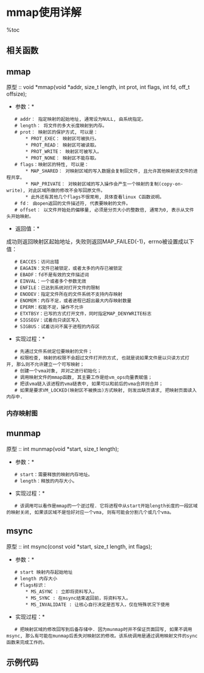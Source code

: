 = mmap使用详解 =

%toc

== 相关函数 ==
{{{class="brush：c"
#include <sys/mman.h>

void * mmap(void *start, size_t length, int prot , int flags, int fd, off_t offset);
int munmap(void *start, size_t length);
int msync(const void *start, size_t length, int flags);
}}}

== mmap ==
原型 :: void *mmap(void *addr, size_t length, int prot, int flags, int fd, off_t offsize);

*参数：*
    # addr： 指定映射的起始地址, 通常设为NULL, 由系统指定。
    # length： 将文件的多大长度映射到内存。
    # prot： 映射区的保护方式, 可以是：
        * PROT_EXEC： 映射区可被执行。
        * PROT_READ： 映射区可被读取。
        * PROT_WRITE： 映射区可被写入。
        * PROT_NONE： 映射区不能存取。
    # flags：映射区的特性, 可以是：
        * MAP_SHARED： 对映射区域的写入数据会复制回文件, 且允许其他映射该文件的进程共享。
        * MAP_PRIVATE： 对映射区域的写入操作会产生一个映射的复制(copy-on-write), 对此区域所做的修改不会写回原文件。
        * 此外还有其他几个flags不很常用, 具体查看linux C函数说明。
    # fd： 由open返回的文件描述符, 代表要映射的文件。
    # offset： 以文件开始处的偏移量, 必须是分页大小的整数倍, 通常为0, 表示从文件头开始映射。
 
*返回值：*
成功则返回映射区起始地址，失败则返回MAP_FAILED(-1)，errno被设置成以下值：
    # EACCES：访问出错 
    # EAGAIN：文件已被锁定，或者太多的内存已被锁定
    # EBADF：fd不是有效的文件描述词 
    # EINVAL：一个或者多个参数无效 
    # ENFILE：已达到系统对打开文件的限制 
    # ENODEV：指定文件所在的文件系统不支持内存映射 
    # ENOMEM：内存不足，或者进程已超出最大内存映射数量 
    # EPERM：权能不足，操作不允许 
    # ETXTBSY：已写的方式打开文件，同时指定MAP_DENYWRITE标志 
    # SIGSEGV：试着向只读区写入 
    # SIGBUS：试着访问不属于进程的内存区

*实现过程：*
    # 先通过文件系统定位要映射的文件；
    # 权限检查, 映射的权限不会超过文件打开的方式, 也就是说如果文件是以只读方式打开, 那么则不允许建立一个可写映射；
    # 创建一个vma对象, 并对之进行初始化；
    # 调用映射文件的mmap函数, 其主要工作是给vm_ops向量表赋值；
    # 把该vma链入该进程的vma链表中, 如果可以和前后的vma合并则合并；
    # 如果是要求VM_LOCKED(映射区不被换出)方式映射, 则发出缺页请求, 把映射页面读入内存中.

=== 内存映射图 ===
{{http:pic/mmap.png}}

== munmap ==
原型 :: int munmap(void *start, size_t length);

*参数：*
    # start：需要释放的映射内存地址。
    # length：释放的内存大小。

*实现过程：*
    # 该调用可以看作是mmap的一个逆过程. 它将进程中从start开始length长度的一段区域的映射关闭, 如果该区域不是恰好对应一个vma, 则有可能会分割几个或几个vma。

== msync ==
原型 :: int msync(const void *start, size_t length, int flags);

*参数：*
    # start 映射内存起始地址
    # length 内存大小
    # flags标识：
        * MS_ASYNC : 立即将资料写入。
        * MS_SYNC : 在msync结束返回前，将资料写入。
        * MS_INVALIDATE : 让核心自行决定是否写入，仅在特殊状况下使用

*实现过程：*
    # 把映射区域的修改回写到后备存储中. 因为munmap时并不保证页面回写, 如果不调用msync, 那么有可能在munmap后丢失对映射区的修改。该系统调用是通过调用映射文件的sync函数来完成工作的。

== 示例代码 ==
{{{class="brush:c"
#include <sys/mman.h>   /* for mmap and munmap */
#include <sys/types.h>  /* for open */
#include <sys/stat.h>   /* for open */
#include <fcntl.h>      /* for open */
#include <unistd.h>     /* for lseek and write */
#include <stdio.h>      /* i/o */

int main(int argc, char **argv)
{
    int fd;
    char *mapped_mem, *p;
    int flength = 1024;
    void *start_addr = 0;

    fd = open(argv[1], O_RDWR | O_CREAT, S_IRUSR | S_IWUSR);
    flength = lseek(fd, 1, SEEK_END);
    /* 在文件最后添加一个空字符，以便下面printf正常工作 */
    write(fd, "\0", 1);         
    lseek(fd, 0, SEEK_SET);
    
    /* 使用内存映射 */
    mapped_mem = mmap(start_addr, flength, PROT_READ,   // 允许读
                      MAP_PRIVATE,                      // 不允许其它进程访问此内存区域
                      fd, 0);
                      
    /* 为了保证这里工作正常，参数传递的文件名最好是一个文本文件 */
    printf("%s\n", mapped_mem);                         
    close(fd);
    munmap(mapped_mem, flength);
    
    return 0;
}
}}}
